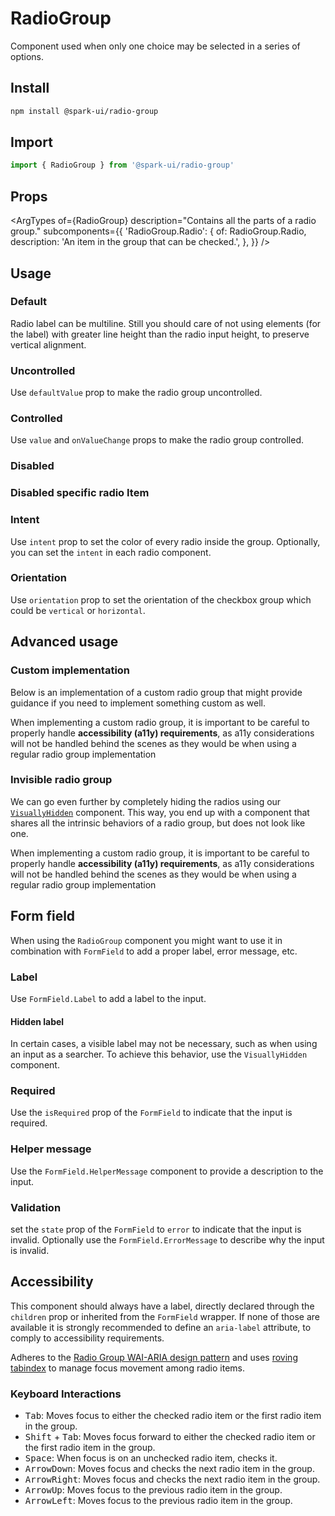 
<Meta of={stories} />

# RadioGroup

Component used when only one choice may be selected in a series of options.

## Install

```sh
npm install @spark-ui/radio-group
```

## Import

```ts
import { RadioGroup } from '@spark-ui/radio-group'
```

## Props

<ArgTypes
  of={RadioGroup}
  description="Contains all the parts of a radio group."
  subcomponents={{
    'RadioGroup.Radio': {
      of: RadioGroup.Radio,
      description: 'An item in the group that can be checked.',
    },
  }}
/>

## Usage

### Default

Radio label can be multiline. Still you should care of not using elements (for the label) with greater line height than the radio input height, to preserve vertical alignment.

<Canvas of={stories.Default} />

### Uncontrolled

Use `defaultValue` prop to make the radio group uncontrolled.

<Canvas of={stories.Uncontrolled} />

### Controlled

Use `value` and `onValueChange` props to make the radio group controlled.

<Canvas of={stories.Controlled} />

### Disabled

<Canvas of={stories.Disabled} />

### Disabled specific radio Item

<Canvas of={stories.DisabledItem} />

### Intent

Use `intent` prop to set the color of every radio inside the group. Optionally, you can set the `intent` in each radio component.

<Canvas of={stories.Intent} />

### Orientation

Use `orientation` prop to set the orientation of the checkbox group which could be `vertical` or `horizontal`.

<Canvas of={stories.Orientation} />

## Advanced usage

### Custom implementation

Below is an implementation of a custom radio group that might provide guidance if you need to implement something custom as well.

When implementing a custom radio group, it is important to be careful to properly handle **accessibility (a11y) requirements**, as a11y considerations will not be handled behind the scenes as they would be when using a regular radio group implementation

<Canvas of={stories.CustomImplementation} />

### Invisible radio group

We can go even further by completely hiding the radios using our [`VisuallyHidden`](?path=/docs/components-visuallyhidden--docs#visuallyhidden) component. This way, you end up with a component that shares all the intrinsic behaviors of a radio group, but does not look like one.

When implementing a custom radio group, it is important to be careful to properly handle **accessibility (a11y) requirements**, as a11y considerations will not be handled behind the scenes as they would be when using a regular radio group implementation

<Canvas of={stories.InvisibleRadioGroup} />

## Form field

When using the `RadioGroup` component you might want to use it in combination with `FormField` to add a proper label, error message, etc.

### Label

Use `FormField.Label` to add a label to the input.

<Canvas of={stories.FieldLabel} />

#### Hidden label

In certain cases, a visible label may not be necessary, such as when using an input as a searcher. To achieve this behavior, use the `VisuallyHidden` component.

<Canvas of={stories.FieldHiddenLabel} />

### Required

Use the `isRequired` prop of the `FormField` to indicate that the input is required.

<Canvas of={stories.FieldRequired} />

### Helper message

Use the `FormField.HelperMessage` component to provide a description to the input.

<Canvas of={stories.FieldHelperMessage} />

### Validation

set the `state` prop of the `FormField` to `error` to indicate that the input is invalid. Optionally use the `FormField.ErrorMessage` to describe why the input is invalid.

<Canvas of={stories.FieldInvalid} />

## Accessibility

This component should always have a label, directly declared through the `children` prop or inherited from the `FormField` wrapper. If none of those are available it is strongly recommended to define an `aria-label` attribute, to comply to accessibility requirements.

Adheres to the [Radio Group WAI-ARIA design pattern](https://www.w3.org/WAI/ARIA/apg/patterns/radiobutton) and uses [roving tabindex](https://www.w3.org/TR/wai-aria-practices-1.2/examples/radio/radio.html) to manage focus movement among radio items.

### Keyboard Interactions

- <Kbd>Tab</Kbd>: Moves focus to either the checked radio item or the first radio item in the group.
- <Kbd>Shift</Kbd> + <Kbd>Tab</Kbd>: Moves focus forward to either the checked radio item or the
  first radio item in the group.
- <Kbd>Space</Kbd>: When focus is on an unchecked radio item, checks it.
- <Kbd>ArrowDown</Kbd>: Moves focus and checks the next radio item in the group.
- <Kbd>ArrowRight</Kbd>: Moves focus and checks the next radio item in the group.
- <Kbd>ArrowUp</Kbd>: Moves focus to the previous radio item in the group.
- <Kbd>ArrowLeft</Kbd>: Moves focus to the previous radio item in the group.

